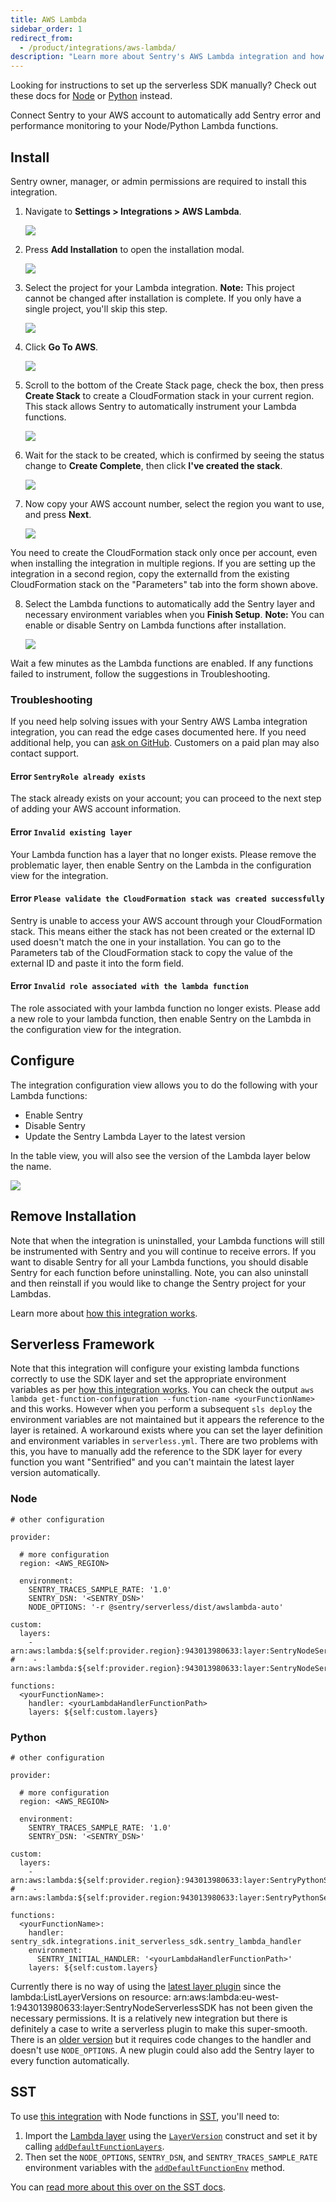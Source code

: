 ```yaml
---
title: AWS Lambda
sidebar_order: 1
redirect_from:
  - /product/integrations/aws-lambda/
description: "Learn more about Sentry's AWS Lambda integration and how you can automatically instrument your Node or Python Lambda functions with Sentry without changing your code."
---
```


<Note>

Looking for instructions to set up the serverless SDK manually? Check out these docs for [Node](/platforms/node/guides/aws-lambda/) or [Python](/platforms/python/integrations/aws-lambda/) instead.

</Note>

Connect Sentry to your AWS account to automatically add Sentry error and performance monitoring to your Node/Python Lambda functions.

## Install

<Note>

Sentry owner, manager, or admin permissions are required to install this integration.

</Note>

1. Navigate to **Settings > Integrations > AWS Lambda**.

   ![](directory.png)

1. Press **Add Installation** to open the installation modal.

   ![](integration_detail.png)

1. Select the project for your Lambda integration. **Note:** This project cannot be changed after installation is complete. If you only have a single project, you'll skip this step.

   ![](project.png)

1. Click **Go To AWS**.

   ![](aws_account_1.png)

1. Scroll to the bottom of the Create Stack page, check the box, then press **Create Stack** to create a CloudFormation stack in your current region. This stack allows Sentry to automatically instrument your Lambda functions.

   ![](cloudformation.png)

1. Wait for the stack to be created, which is confirmed by seeing the status change to **Create Complete**, then click **I've created the stack**.

   ![](aws_account_2.png)

1. Now copy your AWS account number, select the region you want to use, and press **Next**.

   ![](stack_created.png)

<Note>

You need to create the CloudFormation stack only once per account, even when installing the integration in multiple regions. If you are setting up the integration in a second region, copy the externalId from the existing CloudFormation stack on the "Parameters" tab into the form shown above.

</Note>

8. Select the Lambda functions to automatically add the Sentry layer and necessary environment variables when you **Finish Setup**. **Note:** You can enable or disable Sentry on Lambda functions after installation.

   ![](select_lambdas.png)

Wait a few minutes as the Lambda functions are enabled. If any functions failed to instrument, follow the suggestions in Troubleshooting.

### Troubleshooting

If you need help solving issues with your Sentry AWS Lamba integration integration, you can read the edge cases documented here. If you need additional help, you can [ask on GitHub](https://github.com/getsentry/sentry-javascript/issues/new/choose). Customers on a paid plan may also contact support.

#### Error `SentryRole already exists`

The stack already exists on your account; you can proceed to the next step of adding your AWS account information.

#### Error `Invalid existing layer`

Your Lambda function has a layer that no longer exists. Please remove the problematic layer, then enable Sentry on the Lambda in the configuration view for the integration.

#### Error `Please validate the CloudFormation stack was created successfully`

Sentry is unable to access your AWS account through your CloudFormation stack. This means either the stack has not been created or the external ID used doesn't match the one in your installation. You can go to the Parameters tab of the CloudFormation stack to copy the value of the external ID and paste it into the form field.

#### Error `Invalid role associated with the lambda function`

The role associated with your lambda function no longer exists. Please add a new role to your lambda function, then enable Sentry on the Lambda in the configuration view for the integration.

## Configure

The integration configuration view allows you to do the following with your Lambda functions:

- Enable Sentry
- Disable Sentry
- Update the Sentry Lambda Layer to the latest version

In the table view, you will also see the version of the Lambda layer below the name.

![](configure.png)

## Remove Installation

Note that when the integration is uninstalled, your Lambda functions will still be instrumented with Sentry and you will continue to receive errors. If you want to disable Sentry for all your Lambda functions, you should disable Sentry for each function before uninstalling. Note, you can also uninstall and then reinstall if you would like to change the Sentry project for your Lambdas.

Learn more about [how this integration works](/product/integrations/cloud-monitoring/aws-lambda/how-it-works/).

## Serverless Framework

Note that this integration will configure your existing lambda functions correctly to use the SDK layer and set the appropriate environment variables as per [how this integration works](/product/integrations/cloud-monitoring/aws-lambda/how-it-works/). You can check the output `aws lambda get-function-configuration --function-name <yourFunctionName>` and this works.
However when you perform a subsequent `sls deploy` the environment variables are not maintained but it appears the reference to the layer is retained. A workaround exists where you can set the layer definition and environment variables in `serverless.yml`. There are two problems with this, you have to manually add the reference to the SDK layer for every function you want "Sentrified" and you can't maintain the latest layer version automatically.

### Node

```
# other configuration

provider:

  # more configuration
  region: <AWS_REGION>

  environment:
    SENTRY_TRACES_SAMPLE_RATE: '1.0'
    SENTRY_DSN: '<SENTRY_DSN>'
    NODE_OPTIONS: '-r @sentry/serverless/dist/awslambda-auto'

custom:
  layers:
    - arn:aws:lambda:${self:provider.region}:943013980633:layer:SentryNodeServerlessSDK:26
#    - arn:aws:lambda:${self:provider.region}:943013980633:layer:SentryNodeServerlessSDK:latest

functions:
  <yourFunctionName>:
    handler: <yourLambdaHandlerFunctionPath>
    layers: ${self:custom.layers}
```

### Python

```
# other configuration

provider:

  # more configuration
  region: <AWS_REGION>

  environment:
    SENTRY_TRACES_SAMPLE_RATE: '1.0'
    SENTRY_DSN: '<SENTRY_DSN>'

custom:
  layers:
    - arn:aws:lambda:${self:provider.region}:943013980633:layer:SentryPythonServerlessSDK:6
#    - arn:aws:lambda:${self:provider.region:943013980633:layer:SentryPythonServerlessSDK:latest

functions:
  <yourFunctionName>:
    handler: sentry_sdk.integrations.init_serverless_sdk.sentry_lambda_handler
    environment:
      SENTRY_INITIAL_HANDLER: '<yourLambdaHandlerFunctionPath>'
    layers: ${self:custom.layers}
```

Currently there is no way of using the [latest layer plugin](https://www.npmjs.com/package/serverless-latest-layer-version) since the lambda:ListLayerVersions on resource: arn:aws:lambda:eu-west-1:943013980633:layer:SentryNodeServerlessSDK has not been given the necessary permissions.
It is a relatively new integration but there is definitely a case to write a serverless plugin to make this super-smooth. There is an [older version](https://www.serverless.com/plugins/serverless-sentry-plugin) but it requires code changes to the handler and doesn't use `NODE_OPTIONS`. A new plugin could also add the Sentry layer to every function automatically.

## SST

To use [this integration](/product/integrations/cloud-monitoring/aws-lambda/how-it-works/) with Node functions in [SST](https://serverless-stack.com), you'll need to:

1. Import the [Lambda layer](/platforms/node/guides/aws-lambda/layer/) using the [`LayerVersion`](https://docs.aws.amazon.com/cdk/api/latest/docs/@aws-cdk_aws-lambda.LayerVersion.html) construct and set it by calling [`addDefaultFunctionLayers`](https://docs.serverless-stack.com/constructs/Stack#adddefaultfunctionlayers).
2. Then set the `NODE_OPTIONS`, `SENTRY_DSN`, and `SENTRY_TRACES_SAMPLE_RATE` environment variables with the [`addDefaultFunctionEnv`](https://docs.serverless-stack.com/constructs/Stack#adddefaultfunctionenv) method.

You can [read more about this over on the SST docs](https://docs.serverless-stack.com/monitoring-your-app-in-prod#sentry).
